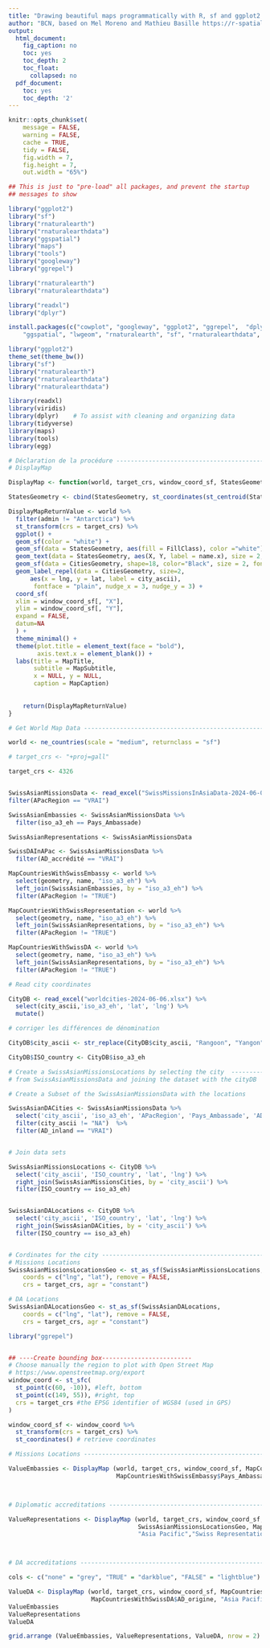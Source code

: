 ```yaml
---
title: "Drawing beautiful maps programmatically with R, sf and ggplot2 - Part 2: Layers"
author: "BCN, based on Mel Moreno and Mathieu Basille https://r-spatial.org/r/2018/10/25/ggplot2-sf-2.html"
output:
  html_document:
    fig_caption: no
    toc: yes
    toc_depth: 2
    toc_float:
      collapsed: no
  pdf_document:
    toc: yes
    toc_depth: '2'
---
```


```r
knitr::opts_chunk$set(
    message = FALSE,
    warning = FALSE,
    cache = TRUE,
    tidy = FALSE,
    fig.width = 7,
    fig.height = 7,
    out.width = "65%")

## This is just to "pre-load" all packages, and prevent the startup
## messages to show

library("ggplot2")
library("sf")
library("rnaturalearth")
library("rnaturalearthdata")
library("ggspatial")
library("maps")
library("tools")
library("googleway")
library("ggrepel")

library("rnaturalearth")
library("rnaturalearthdata")

library("readxl")
library("dplyr")

```

```r

install.packages(c("cowplot", "googleway", "ggplot2", "ggrepel",  "dplyr", 
    "ggspatial", "lwgeom", "rnaturalearth", "sf", "rnaturalearthdata", "viridis", "maps","tidyverse", "egg"))

```

```r
library("ggplot2")
theme_set(theme_bw())
library("sf")
library("rnaturalearth")
library("rnaturalearthdata")
library("rnaturalearthdata")

library(readxl)
library(viridis)
library(dplyr)    # To assist with cleaning and organizing data
library(tidyverse)  
library(maps)  
library(tools)
library(egg)

```

```r

# Déclaration de la procédure --------------------------------------------------
# DisplayMap

DisplayMap <- function(world, target_crs, window_coord_sf, StatesGeometry, CitiesGeometry, FillClass, MapTitle, MapSubtitle, MapCaption ) {

StatesGeometry <- cbind(StatesGeometry, st_coordinates(st_centroid(StatesGeometry)))

DisplayMapReturnValue <- world %>%
  filter(admin != "Antarctica") %>%
  st_transform(crs = target_crs) %>%
  ggplot() +
  geom_sf(color = "white") +
  geom_sf(data = StatesGeometry, aes(fill = FillClass), color ="white") +
  geom_text(data = StatesGeometry, aes(X, Y, label = name.x), size = 2, fontface = "italic") +
  geom_sf(data = CitiesGeometry, shape=18, color="Black", size = 2, fontface = "bold",) +
  geom_label_repel(data = CitiesGeometry, size=2,
      aes(x = lng, y = lat, label = city_ascii), 
       fontface = "plain", nudge_x = 3, nudge_y = 3) +
  coord_sf(
  xlim = window_coord_sf[, "X"],
  ylim = window_coord_sf[, "Y"],
  expand = FALSE,
  datum=NA
  ) +
  theme_minimal() +
  theme(plot.title = element_text(face = "bold"),
        axis.text.x = element_blank()) +
  labs(title = MapTitle,
       subtitle = MapSubtitle,
       x = NULL, y = NULL,
       caption = MapCaption)
  
  
    return(DisplayMapReturnValue)
}
```


```r

# Get World Map Data ---------------------------------------------------

world <- ne_countries(scale = "medium", returnclass = "sf")

# target_crs <- "+proj=gall"

target_crs <- 4326


SwissAsianMissionsData <- read_excel("SwissMissionsInAsiaData-2024-06-06-c.xlsx", na = "NA") %>%
filter(APacRegion == "VRAI") 

SwissAsianEmbassies <- SwissAsianMissionsData %>%
  filter(iso_a3_eh == Pays_Ambassade)

SwissAsianRepresentations <- SwissAsianMissionsData

SwissDAInAPac <- SwissAsianMissionsData %>%
  filter(AD_accrédité == "VRAI")

MapCountriesWithSwissEmbassy <- world %>%
  select(geometry, name, "iso_a3_eh") %>%
  left_join(SwissAsianEmbassies, by = "iso_a3_eh") %>%
  filter(APacRegion != "TRUE")

MapCountriesWithSwissRepresentation <- world %>%
  select(geometry, name, "iso_a3_eh") %>%
  left_join(SwissAsianRepresentations, by = "iso_a3_eh") %>%
  filter(APacRegion != "TRUE")

MapCountriesWithSwissDA <- world %>%
  select(geometry, name, "iso_a3_eh") %>%
  left_join(SwissAsianRepresentations, by = "iso_a3_eh") %>%
  filter(APacRegion != "TRUE")

# Read city coordinates

CityDB <- read_excel("worldcities-2024-06-06.xlsx") %>%
  select(city_ascii,'iso_a3_eh', 'lat', 'lng') %>%
  mutate()

# corriger les différences de dénomination

CityDB$city_ascii <- str_replace(CityDB$city_ascii, "Rangoon", "Yangon")

CityDB$ISO_country <- CityDB$iso_a3_eh 

# Create a SwissAsianMissionsLocations by selecting the city  ------------------
# from SwissAsianMissionsData and joining the dataset with the cityDB

# Create a Subset of the SwissAsianMissionsData with the locations

SwissAsianDACities <- SwissAsianMissionsData %>%
  select('city_ascii', 'iso_a3_eh', 'APacRegion', 'Pays_Ambassade', 'AD_origine', 'AD_inland') %>%
  filter(city_ascii != "NA")  %>%
  filter(AD_inland == "VRAI") 


# Join data sets

SwissAsianMissionsLocations <- CityDB %>%
  select('city_ascii', 'ISO_country', 'lat', 'lng') %>%
  right_join(SwissAsianMissionsCities, by = 'city_ascii') %>%
  filter(ISO_country == iso_a3_eh)


SwissAsianDALocations <- CityDB %>%
  select('city_ascii', 'ISO_country', 'lat', 'lng') %>%
  right_join(SwissAsianDACities, by = 'city_ascii') %>%
  filter(ISO_country == iso_a3_eh)


# Cordinates for the city ------------------------------------------------------$
# Missions Locations
SwissAsianMissionsLocationsGeo <- st_as_sf(SwissAsianMissionsLocations, 
    coords = c("lng", "lat"), remove = FALSE,
    crs = target_crs, agr = "constant")

# DA Locations
SwissAsianDALocationsGeo <- st_as_sf(SwissAsianDALocations, 
    coords = c("lng", "lat"), remove = FALSE,
    crs = target_crs, agr = "constant")

```

```r


library("ggrepel")


## ----Create bounding box-------------------------
# Choose manually the region to plot with Open Street Map
# https://www.openstreetmap.org/export
window_coord <- st_sfc(
  st_point(c(60, -10)), #left, bottom
  st_point(c(149, 55)), #right, top
  crs = target_crs #the EPSG identifier of WGS84 (used in GPS)
)

window_coord_sf <- window_coord %>%
  st_transform(crs = target_crs) %>%
  st_coordinates() # retrieve coordinates

# Missions Locations -----------------------------------------------------------

ValueEmbassies <- DisplayMap (world, target_crs, window_coord_sf, MapCountriesWithSwissEmbassy, SwissAsianMissionsLocationsGeo,
                              MapCountriesWithSwissEmbassy$Pays_Ambassade,"Asia Pacific", "Swiss Embassies", "BCN" )



# Diplomatic accreditations ----------------------------------------------------

ValueRepresentations <- DisplayMap (world, target_crs, window_coord_sf, MapCountriesWithSwissRepresentation,
                                    SwissAsianMissionsLocationsGeo, MapCountriesWithSwissRepresentation$Pays_Ambassade,
                                    "Asia Pacific","Swiss Representations", "BCN" )



# DA accreditations ------------------------------------------------------------

cols <- c("none" = "grey", "TRUE" = "darkblue", "FALSE" = "lightblue")

ValueDA <- DisplayMap (world, target_crs, window_coord_sf, MapCountriesWithSwissDA, SwissAsianDALocationsGeo, 
                       MapCountriesWithSwissDA$AD_origine, "Asia Pacific", "Swiss DA and Accreditated States", "BCN" )
ValueEmbassies
ValueRepresentations
ValueDA

grid.arrange (ValueEmbassies, ValueRepresentations, ValueDA, nrow = 2)


```


